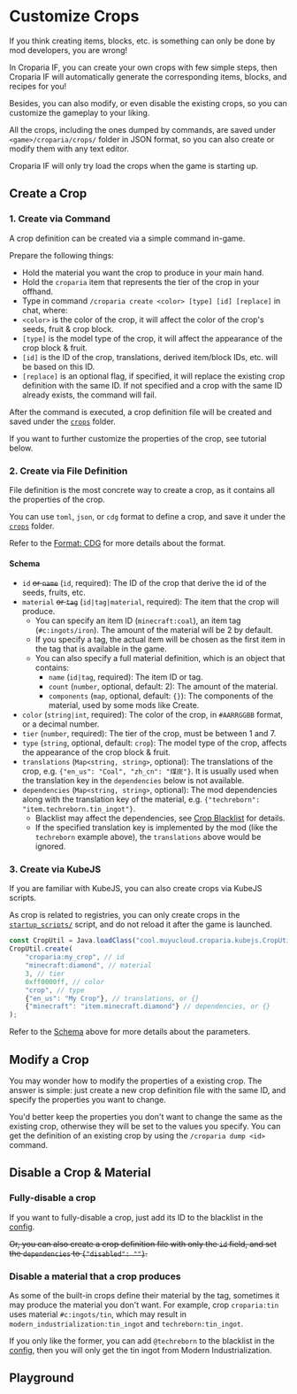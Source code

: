 # Customize Crops

If you think creating items, blocks, etc. is something can only be done by mod developers, you are wrong!

In Croparia IF, you can create your own crops with few simple steps, then Croparia IF will automatically generate the
corresponding items, blocks, and recipes for you!

Besides, you can also modify, or even disable the existing crops, so you can customize the gameplay to your liking.

All the crops, including the ones dumped by commands, are saved under `<game>/croparia/crops/` folder in JSON format, so
you can also create or modify them with any text editor.

Croparia IF will only try load the crops when the game is starting up.

## Create a Crop

### 1. Create via Command

A crop definition can be created via a simple command in-game.

Prepare the following things:
- Hold the material you want the crop to produce in your main hand.
- Hold the `croparia` item that represents the tier of the crop in your offhand.
- Type in command `/croparia create <color> [type] [id] [replace]` in chat, where:
- `<color>` is the color of the crop, it will affect the color of the crop's seeds, fruit & crop block.
- `[type]` is the model type of the crop, it will affect the appearance of the crop block & fruit.
- `[id]` is the ID of the crop, translations, derived item/block IDs, etc. will be based on this ID.
- `[replace]` is an optional flag, if specified, it will replace the existing crop definition with the same ID. If not
specified and a crop with the same ID already exists, the command will fail.

After the command is executed, a crop definition file will be created and saved under the [`crops`](crop) folder.

If you want to further customize the properties of the crop, see tutorial below.

### 2. Create via File Definition

File definition is the most concrete way to create a crop, as it contains all the properties of the crop.

You can use `toml`, `json`, or `cdg` format to define a crop, and save it under the [`crops`](crop) folder.

Refer to the [Format: CDG](generator/spec_generators#format-cdg) for more details about the format.

#### Schema

- `id` <del>or `name`</del> (`id`, required): The ID of the crop that derive the id of the seeds, fruits, etc.
- `material` <del>or `tag`</del> (`id|tag|material`, required): The item that the crop will produce.
  - You can specify an item ID (`minecraft:coal`), an item tag (`#c:ingots/iron`). The amount of the material will be 2 by default.
  - If you specify a tag, the actual item will be chosen as the first item in the tag that is available in the game.
  - You can also specify a full material definition, which is an object that contains:
    - `name` (`id|tag`, required): The item ID or tag.
    - `count` (`number`, optional, default: 2): The amount of the material.
    - `components` (`map`, optional, default: `{}`): The components of the material, used by some mods like Create.
- `color` (`string|int`, required): The color of the crop, in `#AARRGGBB` format, or a decimal number.
- `tier` (`number`, required): The tier of the crop, must be between 1 and 7.
- `type` (`string`, optional, default: `crop`): The model type of the crop, affects the appearance of the crop block & fruit.
- `translations` (`Map<string, string>`, optional): The translations of the crop, e.g. `{"en_us": "Coal", "zh_cn": "煤炭"}`. It is usually used when the translation key in the `dependencies` below is not available.
- `dependencies` (`Map<string, string>`, optional): The mod dependencies along with the translation key of the material, e.g. `{"techreborn": "item.techreborn.tin_ingot"}`.
  - Blacklist may affect the dependencies, see [Crop Blacklist](config#crop-blacklist) for details.
  - If the specified translation key is implemented by the mod (like the `techreborn` example above), the `translations` above would be ignored.

### 3. Create via KubeJS

If you are familiar with KubeJS, you can also create crops via KubeJS scripts.

As crop is related to registries, you can only create crops in the
[`startup_scripts/`](https://kubejs.com/wiki/folder-structure/startup-scripts) script, and do not reload it after the
game is launched.

```js
const CropUtil = Java.loadClass("cool.muyucloud.croparia.kubejs.CropUtil"); // use java(...) for 1.18 or older
CropUtil.create(
    "croparia:my_crop", // id
    "minecraft:diamond", // material
    3, // tier
    0xff0000ff, // color
    "crop", // type
    {"en_us": "My Crop"}, // translations, or {}
    {"minecraft": "item.minecraft.diamond"} // dependencies, or {}
);
```

Refer to the [Schema](#schema) above for more details about the parameters.

## Modify a Crop

You may wonder how to modify the properties of a existing crop. The answer is simple: just create a new crop definition
file with the same ID, and specify the properties you want to change.

You'd better keep the properties you don't want to change the same as the existing crop, otherwise they will be set to
the values you specify. You can get the definition of an existing crop by using the `/croparia dump <id>` command.

## Disable a Crop & Material

### Fully-disable a crop

If you want to fully-disable a crop, just add its ID to the blacklist in the [config](config#crop-blacklist).

<del>Or, you can also create a crop definition file with only the `id` field, and set the `dependencies` to `{"disabled": ""}`. </del>

### Disable a material that a crop produces

As some of the built-in crops define their material by the tag, sometimes it may produce the material you don't want.
For example, crop `croparia:tin` uses material `#c:ingots/tin`, which may result in `modern_industrialization:tin_ingot`
and `techreborn:tin_ingot`.

If you only like the former, you can add `@techreborn` to the blacklist in the [config](config#crop-blacklist), then you
will only get the tin ingot from Modern Industrialization.

## Playground